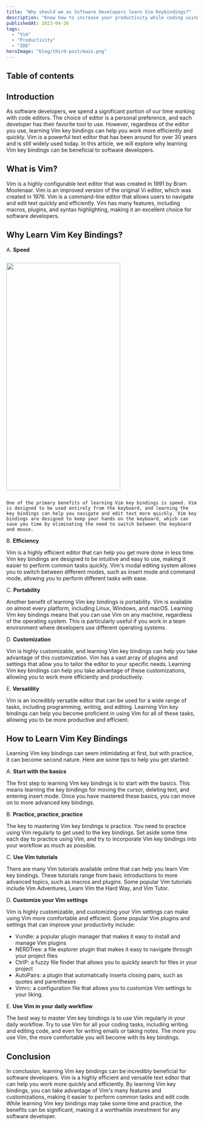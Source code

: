 ```yaml
---
title: "Why should we as Software Developers learn Vim Keybindings?"
description: "Know how to increase your productivity while coding using Vim Keybindings in your favourite text editors and IDEs"
publishedAt: 2023-04-26
tags: 
  - "Vim"
  - "Productivity"
  - "IDE"
heroImage: "blog/third-post/main.png"
---
```


## Table of contents

## Introduction

As software developers, we spend a significant portion of our time working with code editors. The choice of editor is a personal preference, and each developer has their favorite tool to use. However, regardless of the editor you use, learning Vim key bindings can help you work more efficiently and quickly. Vim is a powerful text editor that has been around for over 30 years and is still widely used today. In this article, we will explore why learning Vim key bindings can be beneficial to software developers.

## What is Vim?

Vim is a highly configurable text editor that was created in 1991 by Bram Moolenaar. Vim is an improved version of the original Vi editor, which was created in 1976. Vim is a command-line editor that allows users to navigate and edit text quickly and efficiently. Vim has many features, including macros, plugins, and syntax highlighting, making it an excellent choice for software developers.

## Why Learn Vim Key Bindings?

A. **Speed**



<img src={cat_typing} width="300px" height="600px" style="margin: 12px auto;" />

    One of the primary benefits of learning Vim key bindings is speed. Vim is designed to be used entirely from the keyboard, and learning the key bindings can help you navigate and edit text more quickly. Vim key bindings are designed to keep your hands on the keyboard, which can save you time by eliminating the need to switch between the keyboard and mouse.

B. **Efficiency**

Vim is a highly efficient editor that can help you get more done in less time. Vim key bindings are designed to be intuitive and easy to use, making it easier to perform common tasks quickly. Vim's modal editing system allows you to switch between different modes, such as insert mode and command mode, allowing you to perform different tasks with ease.

C. **Portability**

Another benefit of learning Vim key bindings is portability. Vim is available on almost every platform, including Linux, Windows, and macOS. Learning Vim key bindings means that you can use Vim on any machine, regardless of the operating system. This is particularly useful if you work in a team environment where developers use different operating systems.

D. **Customization**
    
Vim is highly customizable, and learning Vim key bindings can help you take advantage of this customization. Vim has a vast array of plugins and settings that allow you to tailor the editor to your specific needs. Learning Vim key bindings can help you take advantage of these customizations, allowing you to work more efficiently and productively.

E. **Versatility**
    
Vim is an incredibly versatile editor that can be used for a wide range of tasks, including programming, writing, and editing. Learning Vim key bindings can help you become proficient in using Vim for all of these tasks, allowing you to be more productive and efficient.

## How to Learn Vim Key Bindings

Learning Vim key bindings can seem intimidating at first, but with practice, it can become second nature. Here are some tips to help you get started:

A. **Start with the basics**
   
The first step to learning Vim key bindings is to start with the basics. This means learning the key bindings for moving the cursor, deleting text, and entering insert mode. Once you have mastered these basics, you can move on to more advanced key bindings.

B. **Practice, practice, practice**
   
The key to mastering Vim key bindings is practice. You need to practice using Vim regularly to get used to the key bindings. Set aside some time each day to practice using Vim, and try to incorporate Vim key bindings into your workflow as much as possible.

C. **Use Vim tutorials**
   
There are many Vim tutorials available online that can help you learn Vim key bindings. These tutorials range from basic introductions to more advanced topics, such as macros and plugins. Some popular Vim tutorials include Vim Adventures, Learn Vim the Hard Way, and Vim Tutor.

D. **Customize your Vim settings**

Vim is highly customizable, and customizing your Vim settings can make using Vim more comfortable and efficient. Some popular Vim plugins and settings that can improve your productivity include:

- Vundle: a popular plugin manager that makes it easy to install and manage Vim plugins
- NERDTree: a file explorer plugin that makes it easy to navigate through your project files
- CtrlP: a fuzzy file finder that allows you to quickly search for files in your project
- AutoPairs: a plugin that automatically inserts closing pairs, such as quotes and parentheses
- Vimrc: a configuration file that allows you to customize Vim settings to your liking.

E. **Use Vim in your daily workflow**

The best way to master Vim key bindings is to use Vim regularly in your daily workflow. Try to use Vim for all your coding tasks, including writing and editing code, and even for writing emails or taking notes. The more you use Vim, the more comfortable you will become with its key bindings.

## Conclusion

In conclusion, learning Vim key bindings can be incredibly beneficial for software developers. Vim is a highly efficient and versatile text editor that can help you work more quickly and efficiently. By learning Vim key bindings, you can take advantage of Vim's many features and customizations, making it easier to perform common tasks and edit code. While learning Vim key bindings may take some time and practice, the benefits can be significant, making it a worthwhile investment for any software developer.

